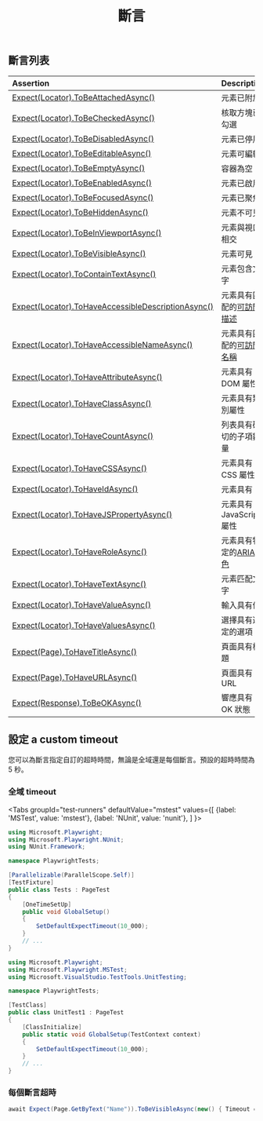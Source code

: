 ﻿---
id: test-assertions
title: "斷言"
---

## 斷言列表

| Assertion | Description |
| :- | :- |
| [Expect(Locator).ToBeAttachedAsync()](/api/class-locatorassertions.mdx#locator-assertions-to-be-attached) | 元素已附加 |
| [Expect(Locator).ToBeCheckedAsync()](/api/class-locatorassertions.mdx#locator-assertions-to-be-checked) | 核取方塊已勾選 |
| [Expect(Locator).ToBeDisabledAsync()](/api/class-locatorassertions.mdx#locator-assertions-to-be-disabled) | 元素已停用 |
| [Expect(Locator).ToBeEditableAsync()](/api/class-locatorassertions.mdx#locator-assertions-to-be-editable) | 元素可編輯 |
| [Expect(Locator).ToBeEmptyAsync()](/api/class-locatorassertions.mdx#locator-assertions-to-be-empty) | 容器為空 |
| [Expect(Locator).ToBeEnabledAsync()](/api/class-locatorassertions.mdx#locator-assertions-to-be-enabled) | 元素已啟用 |
| [Expect(Locator).ToBeFocusedAsync()](/api/class-locatorassertions.mdx#locator-assertions-to-be-focused) | 元素已聚焦 |
| [Expect(Locator).ToBeHiddenAsync()](/api/class-locatorassertions.mdx#locator-assertions-to-be-hidden) | 元素不可見 |
| [Expect(Locator).ToBeInViewportAsync()](/api/class-locatorassertions.mdx#locator-assertions-to-be-in-viewport) | 元素與視口相交 |
| [Expect(Locator).ToBeVisibleAsync()](/api/class-locatorassertions.mdx#locator-assertions-to-be-visible) | 元素可見 |
| [Expect(Locator).ToContainTextAsync()](/api/class-locatorassertions.mdx#locator-assertions-to-contain-text) | 元素包含文字 |
| [Expect(Locator).ToHaveAccessibleDescriptionAsync()](/api/class-locatorassertions.mdx#locator-assertions-to-have-accessible-description) | 元素具有匹配的[可訪問描述](https://w3c.github.io/accname/#dfn-accessible-description) |
| [Expect(Locator).ToHaveAccessibleNameAsync()](/api/class-locatorassertions.mdx#locator-assertions-to-have-accessible-name) | 元素具有匹配的[可訪問名稱](https://w3c.github.io/accname/#dfn-accessible-name) |
| [Expect(Locator).ToHaveAttributeAsync()](/api/class-locatorassertions.mdx#locator-assertions-to-have-attribute) | 元素具有 DOM 屬性 |
| [Expect(Locator).ToHaveClassAsync()](/api/class-locatorassertions.mdx#locator-assertions-to-have-class) | 元素具有類別屬性 |
| [Expect(Locator).ToHaveCountAsync()](/api/class-locatorassertions.mdx#locator-assertions-to-have-count) | 列表具有確切的子項數量 |
| [Expect(Locator).ToHaveCSSAsync()](/api/class-locatorassertions.mdx#locator-assertions-to-have-css) | 元素具有 CSS 屬性 |
| [Expect(Locator).ToHaveIdAsync()](/api/class-locatorassertions.mdx#locator-assertions-to-have-id) | 元素具有 ID |
| [Expect(Locator).ToHaveJSPropertyAsync()](/api/class-locatorassertions.mdx#locator-assertions-to-have-js-property) | 元素具有 JavaScript 屬性 |
| [Expect(Locator).ToHaveRoleAsync()](/api/class-locatorassertions.mdx#locator-assertions-to-have-role) | 元素具有特定的[ARIA 角色](https://www.w3.org/TR/wai-aria-1.2/#roles) |
| [Expect(Locator).ToHaveTextAsync()](/api/class-locatorassertions.mdx#locator-assertions-to-have-text) | 元素匹配文字 |
| [Expect(Locator).ToHaveValueAsync()](/api/class-locatorassertions.mdx#locator-assertions-to-have-value) | 輸入具有值 |
| [Expect(Locator).ToHaveValuesAsync()](/api/class-locatorassertions.mdx#locator-assertions-to-have-values) | 選擇具有選定的選項 |
| [Expect(Page).ToHaveTitleAsync()](/api/class-pageassertions.mdx#page-assertions-to-have-title) | 頁面具有標題 |
| [Expect(Page).ToHaveURLAsync()](/api/class-pageassertions.mdx#page-assertions-to-have-url) | 頁面具有 URL |
| [Expect(Response).ToBeOKAsync()](/api/class-apiresponseassertions.mdx#api-response-assertions-to-be-ok) | 響應具有 OK 狀態 |

## 設定 a custom timeout

您可以為斷言指定自訂的超時時間，無論是全域還是每個斷言。預設的超時時間為 5 秒。

### 全域 timeout

<Tabs groupId="test-runners" defaultValue="mstest" values={[ {label: 'MSTest', value: 'mstest'}, {label: 'NUnit', value: 'nunit'}, ] }>

<TabItem value="nunit">

```csharp title="UnitTest1.cs"
using Microsoft.Playwright;
using Microsoft.Playwright.NUnit;
using NUnit.Framework;

namespace PlaywrightTests;

[Parallelizable(ParallelScope.Self)]
[TestFixture]
public class Tests : PageTest
{
    [OneTimeSetUp]
    public void GlobalSetup()
    {
        SetDefaultExpectTimeout(10_000);
    }
    // ...
}
```

</TabItem>

<TabItem value="mstest">

```csharp title="UnitTest1.cs"
using Microsoft.Playwright;
using Microsoft.Playwright.MSTest;
using Microsoft.VisualStudio.TestTools.UnitTesting;

namespace PlaywrightTests;

[TestClass]
public class UnitTest1 : PageTest
{
    [ClassInitialize]
    public static void GlobalSetup(TestContext context)
    {
        SetDefaultExpectTimeout(10_000);
    }
    // ...
}
```

</TabItem>

</Tabs>

### 每個斷言超時

```csharp title="UnitTest1.cs"
await Expect(Page.GetByText("Name")).ToBeVisibleAsync(new() { Timeout = 10_000 });
```




[Accessibility]: /api/class-accessibility.mdx "Accessibility"
[APIRequest]: /api/class-apirequest.mdx "APIRequest"
[APIRequestContext]: /api/class-apirequestcontext.mdx "APIRequestContext"
[APIResponse]: /api/class-apiresponse.mdx "APIResponse"
[APIResponseAssertions]: /api/class-apiresponseassertions.mdx "APIResponseAssertions"
[Browser]: /api/class-browser.mdx "Browser"
[BrowserContext]: /api/class-browsercontext.mdx "BrowserContext"
[BrowserType]: /api/class-browsertype.mdx "BrowserType"
[CDPSession]: /api/class-cdpsession.mdx "CDPSession"
[CDPSessionEvent]: /api/class-cdpsessionevent.mdx "CDPSessionEvent"
[Clock]: /api/class-clock.mdx "Clock"
[ConsoleMessage]: /api/class-consolemessage.mdx "ConsoleMessage"
[Dialog]: /api/class-dialog.mdx "Dialog"
[Download]: /api/class-download.mdx "Download"
[ElementHandle]: /api/class-elementhandle.mdx "ElementHandle"
[FileChooser]: /api/class-filechooser.mdx "FileChooser"
[FormData]: /api/class-formdata.mdx "FormData"
[Frame]: /api/class-frame.mdx "Frame"
[FrameLocator]: /api/class-framelocator.mdx "FrameLocator"
[JSHandle]: /api/class-jshandle.mdx "JSHandle"
[Keyboard]: /api/class-keyboard.mdx "Keyboard"
[Locator]: /api/class-locator.mdx "Locator"
[LocatorAssertions]: /api/class-locatorassertions.mdx "LocatorAssertions"
[Mouse]: /api/class-mouse.mdx "Mouse"
[Page]: /api/class-page.mdx "Page"
[PageAssertions]: /api/class-pageassertions.mdx "PageAssertions"
[Playwright]: /api/class-playwright.mdx "Playwright"
[PlaywrightAssertions]: /api/class-playwrightassertions.mdx "PlaywrightAssertions"
[Request]: /api/class-request.mdx "Request"
[Response]: /api/class-response.mdx "Response"
[Route]: /api/class-route.mdx "Route"
[Selectors]: /api/class-selectors.mdx "Selectors"
[TimeoutError]: /api/class-timeouterror.mdx "TimeoutError"
[Touchscreen]: /api/class-touchscreen.mdx "Touchscreen"
[Tracing]: /api/class-tracing.mdx "Tracing"
[Video]: /api/class-video.mdx "Video"
[WebError]: /api/class-weberror.mdx "WebError"
[WebSocket]: /api/class-websocket.mdx "WebSocket"
[WebSocketFrame]: /api/class-websocketframe.mdx "WebSocketFrame"
[Worker]: /api/class-worker.mdx "Worker"
[Element]: https://developer.mozilla.org/en-US/docs/Web/API/element "Element"
[EvaluationArgument]: /evaluating.mdx#evaluation-argument "EvaluationArgument"
[Promise]: https://developer.mozilla.org/en-US/docs/Web/JavaScript/Reference/Global_Objects/Promise "Promise"
[iterator]: https://developer.mozilla.org/en-US/docs/Web/JavaScript/Reference/Iteration_protocols "Iterator"
[origin]: https://developer.mozilla.org/en-US/docs/Glossary/Origin "Origin"
[selector]: https://developer.mozilla.org/en-US/docs/Web/CSS/CSS_Selectors "selector"
[Serializable]: https://developer.mozilla.org/en-US/docs/Web/JavaScript/Reference/Global_Objects/JSON/stringify#Description "Serializable"
[UIEvent.detail]: https://developer.mozilla.org/en-US/docs/Web/API/UIEvent/detail "UIEvent.detail"
[UnixTime]: https://en.wikipedia.org/wiki/Unix_time "Unix Time"
[xpath]: https://developer.mozilla.org/en-US/docs/Web/XPath "xpath"

[bool]: https://docs.microsoft.com/en-us/dotnet/api/system.boolean "bool"
[Date]: https://learn.microsoft.com/en-us/dotnet/api/system.datetime "DateTime"
[double]: https://docs.microsoft.com/en-us/dotnet/api/system.double "double"
[byte]: https://docs.microsoft.com/en-us/dotnet/api/system.byte "byte"
[int]: https://docs.microsoft.com/en-us/dotnet/api/system.int32 "int"
[long]: https://docs.microsoft.com/en-us/dotnet/api/system.int64 "long"
[void]: https://docs.microsoft.com/en-us/dotnet/csharp/language-reference/builtin-types/void "void"
[string]: https://docs.microsoft.com/en-us/dotnet/api/system.string "string"
[URL]: https://nodejs.org/api/url.html "URL"
[Regex]: https://docs.microsoft.com/en-us/dotnet/api/system.text.regularexpressions.regex "Regex"

[Action]: https://docs.microsoft.com/en-us/dotnet/api/system.action-1 "Action"
[Func]: https://docs.microsoft.com/en-us/dotnet/api/system.func-2 "Func"
[IEnumerable]: https://docs.microsoft.com/en-us/dotnet/api/system.collections.ienumerable "IEnumerable"
[IDictionary]: https://docs.microsoft.com/en-us/dotnet/api/system.collections.idictionary "IDictionary"
[Task]: https://docs.microsoft.com/en-us/dotnet/api/system.threading.tasks.task?view=net-5.0 "Task"
[IReadOnlyDictionary]: https://docs.microsoft.com/en-us/dotnet/api/system.collections.generic.ireadonlydictionary-2 "IReadOnlyDictionary"
[JsonElement]: https://docs.microsoft.com/en-us/dotnet/api/system.text.json.jsonelement "JsonElement"

[all available image tags]: https://mcr.microsoft.com/en-us/product/playwright/dotnet/about "all available image tags"
[Microsoft Artifact Registry]: https://mcr.microsoft.com/en-us/product/playwright/dotnet/about "Microsoft Artifact Registry"
[Dockerfile.jammy]: https://github.com/microsoft/playwright-dotnet/blob/main/utils/docker/Dockerfile.jammy "Dockerfile.jammy"
